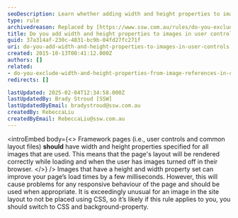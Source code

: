 ```yaml
---
seoDescription: Learn whether adding width and height properties to images in user controls improves load times or impacts responsiveness.
type: rule
archivedreason: Replaced by [https://www.ssw.com.au/rules/do-you-exclude-width-and-height-properties-from-image-references-in-content](/rules/do-you-exclude-width-and-height-properties-from-image-references-in-content)
title: Do you add width and height properties to images in user controls?
guid: 37a314af-230c-4831-bc9b-04fd27fc271f
uri: do-you-add-width-and-height-properties-to-images-in-user-controls
created: 2015-10-13T00:41:12.000Z
authors: []
related:
- do-you-exclude-width-and-height-properties-from-image-references-in-content
redirects: []

lastUpdated: 2025-02-04T12:34:58.000Z
lastUpdatedBy: Brady Stroud [SSW]
lastUpdatedByEmail: bradystroud@ssw.com.au
createdBy: RebeccaLiu
createdByEmail: RebeccaLiu@ssw.com.au
---
```


<introEmbed
  body={<>
Framework pages (i.e., user controls and common layout files) **should** have width and height properties specified for all images that are used. This means that the page's layout will be rendered correctly while loading and when the user has images turned off in their browser.
  </>}
/>
Images that have a height and width property set can improve your page’s load times by a few milliseconds. However, this will cause problems for any responsive behaviour of the page and should be used when appropriate. It is exceedingly unusual for an image in the site layout to not be placed using CSS, so it’s likely if this rule applies to you, you should switch to CSS and background-property.
